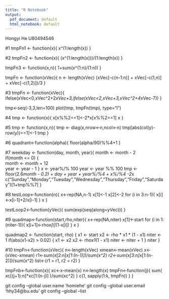 ---
title: "R Notebook"
output:
  pdf_document: default
  html_notebook: default
---

Hongyi He
U80494546

#1
tmpFn1 <- function(x){
  x^(1:length(x))
}

#2
tmpFn2 <- function(x){
  (x^(1:length(x)))/(1:length(x))
}


tmpFn3 <- function(x,n){
  1+sum(x^(1:n)/(1:n))
}

tmpFn <- function(xVec){
n <- length(xVec)
(xVec[-c(n-1:n)] + xVec[-c(1,n)] + xVec[-c(1,2)])/3 
}

#3
tmpFn <- function(xVec){
  ifelse(xVec<0,xVec^2+2*xVec+3,ifelse(xVec<2,xVec+3,xVec^2+4*xVec-7))
}

tmp<-seq(-3,3,len=100)
plot(tmp, tmpFn(tmp), type="l") 

#4
tmp <- function(x){
  x[x%%2==1]<-2*x[x%%2==1]
  x
}

#5
tmp <- function(x,n){
  tmp <- diag(x,nrow<-n,ncol<-n)
  tmp[abs(col(y)-row(y))==1]<-1
  tmp
}

#6
quadrant<-function(alpha){
floor(alpha/90)%%4+1
}

#7
weekday <- function(day, month, year){
  month <- month - 2  
  if(month <= 0) {  
    month <- month + 12  
    year <- year - 1
  }
  x <- year%/% 100 
  year <- year %% 100
  tmp <- floor(2.6*month - 0.2) + day + year + year%/%4 + x%/%4 -2*x
  c("Sunday","Monday","Tuesday","Wednesday","Thursday","Friday","Saturday")[1+tmp%%7]
 }

#8
testLoop<-function(n){
x<-rep(NA,n-1)
x[1]<-1
x[2]<-2
for (i in 3:n-1){
  x[i]<-x[i-1]+2/x[i-1]
}
x
}

testLoop2<-function(yVec){
sum(exp(seq(along=yVec)))
}

#9
quadmap<-function(start,rho,niter){
x<-rep(NA,niter)
x[1]<-start
for (i in 1:(niter-1)){
  x[i+1]<-rho*x[i]*(1-x[i])
}
x
}

quadmap2 <- function(start, rho) 
{ 
x1 <- start 
x2 <- rho * x1 * (1 - x1) 
niter <- 1 
if(abs(x1-x2) > 0.02) { 
  x1 <- x2 
  x2 <- rho*x1*(1 - x1) 
  niter <- niter + 1 } 
niter 
}
    
#10
tmpFn<-function(xVec){
n<-length(xVec)
xmean<-mean(xVec)
x<-(xVec-xmean)
r1<-sum(x[2:n]*x[1:(n-1)])/sum(x^2)
r2<-sum(x[3:n]*x[1:(n-2)])/sum(x^2)
list<-(r1 = r1, r2 = r2)
}

tmpFnb<-function(x){
xc<-x-mean(x) 
n<-length(x) 
tmpFn<-function(j){ sum( xc[(j+1):n]*xc[1:(n-j)] )/sum(xc^2) } 
c(1, sapply(1:k, tmpFn)) }
}



git config --global user.name 'homiehe'
git config --global user.email 'hhy34@bu.edu'
git config --global --list